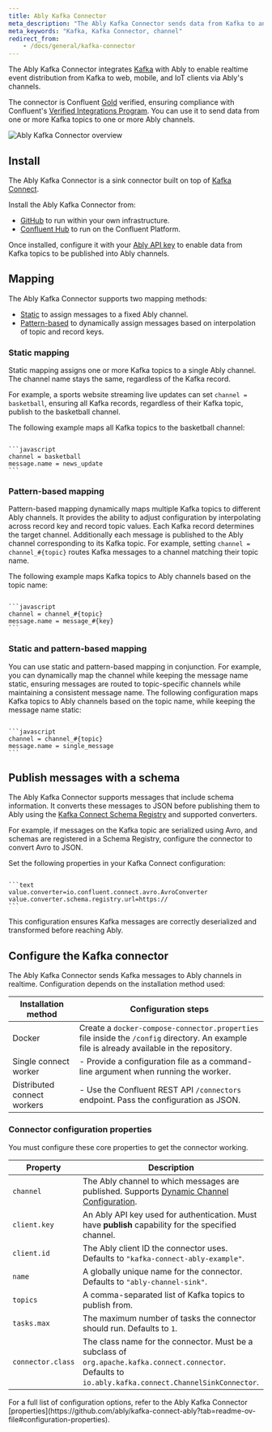 ```yaml
---
title: Ably Kafka Connector
meta_description: "The Ably Kafka Connector sends data from Kafka to an Ably channel in realtime."
meta_keywords: "Kafka, Kafka Connector, channel"
redirect_from:
    - /docs/general/kafka-connector
---
```


The Ably Kafka Connector integrates [Kafka](https://kafka.apache.org/) with Ably to enable realtime event distribution from Kafka to web, mobile, and IoT clients via Ably's channels.

The connector is Confluent [Gold](https://www.confluent.io/hub/ably/kafka-connect-ably) verified, ensuring compliance with Confluent's [Verified Integrations Program](https://www.confluent.io/partners/connect/). You can use it to send data from one or more Kafka topics to one or more Ably channels.

![Ably Kafka Connector overview](../../../../../images/content/diagrams/ably-kafka-connector-overview.png)

## Install <a id="install"/>

The Ably Kafka Connector is a sink connector built on top of [Kafka Connect](https://docs.confluent.io/platform/current/connect/index.html#how-kafka-connect-works).

Install the Ably Kafka Connector from:

* [GitHub](https://github.com/ably/kafka-connect-ably) to run within your own infrastructure.
* [Confluent Hub](https://www.confluent.io/hub/ably/kafka-connect-ably) to run on the Confluent Platform.

Once installed, configure it with your [Ably API key](/docs/auth#api-keys) to enable data from Kafka topics to be published into Ably channels.

## Mapping <a id="mapping"/>

The Ably Kafka Connector supports two mapping methods:

* [Static](#static) to assign messages to a fixed Ably channel.
* [Pattern-based](#pattern) to dynamically assign messages based on interpolation of topic and record keys.

### Static mapping <a id="static"/>

Static mapping assigns one or more Kafka topics to a single Ably channel. The channel name stays the same, regardless of the Kafka record.

For example, a sports website streaming live updates can set `channel = basketball`, ensuring all Kafka records, regardless of their Kafka topic, publish to the basketball channel.

The following example maps all Kafka topics to the basketball channel:

<Code>
```javascript
channel = basketball
message.name = news_update
```
</Code>

### Pattern-based mapping <a id="pattern"/>

Pattern-based mapping dynamically maps multiple Kafka topics to different Ably channels. It provides the ability to adjust configuration by interpolating across record key and record topic values. Each Kafka record determines the target channel. Additionally each message is published to the Ably channel corresponding to its Kafka topic. For example, setting `channel = channel_#{topic}` routes Kafka messages to a channel matching their topic name.

The following example maps Kafka topics to Ably channels based on the topic name:

<Code>
```javascript
channel = channel_#{topic}
message.name = message_#{key}
```
</Code>

### Static and pattern-based mapping <a id="mixed"/>

You can use static and pattern-based mapping in conjunction. For example, you can dynamically map the channel while keeping the message name static, ensuring messages are routed to topic-specific channels while maintaining a consistent message name. The following configuration maps Kafka topics to Ably channels based on the topic name, while keeping the message name static:

<Code>
```javascript
channel = channel_#{topic}
message.name = single_message
```
</Code>

## Publish messages with a schema <a id="publish"/>

The Ably Kafka Connector supports messages that include schema information. It converts these messages to JSON before publishing them to Ably using the [Kafka Connect Schema Registry](https://docs.confluent.io/platform/current/schema-registry/connect.html) and supported converters.

For example, if messages on the Kafka topic are serialized using Avro, and schemas are registered in a Schema Registry, configure the connector to convert Avro to JSON.

Set the following properties in your Kafka Connect configuration:

<Code>
```text
value.converter=io.confluent.connect.avro.AvroConverter
value.converter.schema.registry.url=https://<your-schema-registry-host>
```
</Code>

This configuration ensures Kafka messages are correctly deserialized and transformed before reaching Ably.

## Configure the Kafka connector <a id="configure"/>

The Ably Kafka Connector sends Kafka messages to Ably channels in realtime. Configuration depends on the installation method used:

| Installation method | Configuration steps |
| ------------------- | ------------------- |
| Docker | Create a `docker-compose-connector.properties` file inside the `/config` directory. An example file is already available in the repository. |
| Single connect worker | - Provide a configuration file as a command-line argument when running the worker. |
| Distributed connect workers | - Use the Confluent REST API `/connectors` endpoint. Pass the configuration as JSON. |

### Connector configuration properties

You must configure these core properties to get the connector working.

| Property | Description |
| -------- | ----------- |
| `channel` | The Ably channel to which messages are published. Supports [Dynamic Channel Configuration](#pattern). |
| `client.key` | An Ably API key used for authentication. Must have **publish** capability for the specified channel. |
| `client.id` | The Ably client ID the connector uses. Defaults to `"kafka-connect-ably-example"`. |
| `name` | A globally unique name for the connector. Defaults to `"ably-channel-sink"`. |
| `topics` | A comma-separated list of Kafka topics to publish from. |
| `tasks.max` | The maximum number of tasks the connector should run. Defaults to `1`. |
| `connector.class` | The class name for the connector. Must be a subclass of `org.apache.kafka.connect.connector`. Defaults to `io.ably.kafka.connect.ChannelSinkConnector`. |

<Aside data-type='note'>
For a full list of configuration options, refer to the Ably Kafka Connector [properties](https://github.com/ably/kafka-connect-ably?tab=readme-ov-file#configuration-properties).
</Aside>
